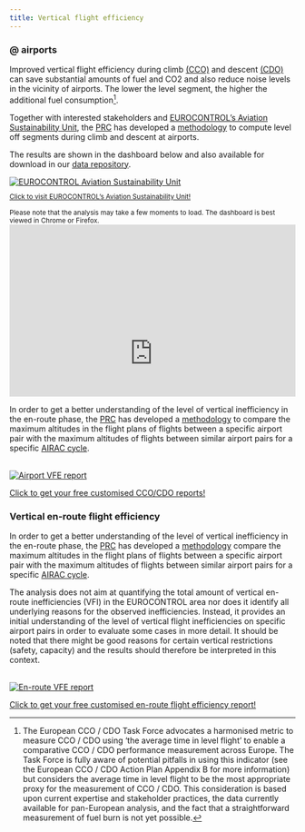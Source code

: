 ```yaml
---
title: Vertical flight efficiency
---
```


<style type="text/css">
.img-responsive {
    margin: 0 auto;
    max-width: 75%
}

.resp-container {
    position: relative;
    overflow: hidden;
    padding-top: 60.0%;
}

.resp-iframe {
    position: absolute;
    top: 0;
    left: 0;
    width: 100%;
    height: 150%;
    border: 0;
}
</style>

### @ airports
<div class="container">
<div class="row align-items-start">
<div class="col-sm-9">
Improved vertical flight efficiency during climb [(CCO)](/acronym/cco/) and descent [(CDO)](/acronym/cdo/) can save substantial amounts of fuel and CO2 and also reduce noise levels in the vicinity of airports. The lower the level segment, the higher the additional fuel consumption[^1].

Together with interested stakeholders and [EUROCONTROL's Aviation Sustainability Unit][env_unit], the [PRC](/about/prc/) has developed a [methodology](/methodology/cd-vertical-flight-efficiency-pi/) to compute level off segments during climb and descent at airports. 

The results are shown in the dashboard below and also available for download in our [data repository](/data/). 
</div>
<div class="col-sm-3">
<div class="card border-0">
<a href="https://www.eurocontrol.int/environment" target="_blank">
  <img class="card-img-top" src="/images/eff/ectl_env1.jpg" alt="EUROCONTROL Aviation Sustainability Unit">
  <div class="card-body">
  <small><p class="card-text">Click to visit EUROCONTROL's Aviation Sustainability Unit! <i class='fas fa-xs fa-external-link-alt'></i></p></small>
</div>
</a>
</div>
</div>
</div>
</div>
<small>Please note that the analysis may take a few moments to load. The dashboard is best viewed in Chrome or Firefox.</small>
<div class="resp-container">
<iframe class="resp-iframe" src="https://datastudio.google.com/embed/reporting/ef90f5d6-f9fb-4149-9c7c-65c717f8c36a/page/K3GTB" frameborder="0" style="border:0" allowfullscreen></iframe>
</div>

<div class="row align-items-start">
<div class="col-sm-8">
In order to get a better understanding of the level of vertical inefficiency in the en-route phase, the [PRC](/about/prc/) has developed a [methodology](/methodology/en-route-vertical-flight-efficiency-pi/) to compare the maximum altitudes in the flight plans of flights between a specific airport pair with the maximum altitudes of flights between similar airport pairs for a specific [AIRAC cycle](https://www.nm.eurocontrol.int/RAD/common/airac_dates.html). 
</div>
<br>
<div class="col-sm-4">
<div class="card border-0"><a href="https://docs.google.com/forms/d/1DpbdlNX_DOEAp4vMdAM5L6vrrC4U5MIW9DDGEZmaTo4/viewform?edit_requested=true" target="_blank">
  <img class="card-img-top" src="/images/eff/cdo_icon.jpg" alt="Airport VFE report">
  <div class="card-body"><p class="card-text">Click to get your free customised CCO/CDO reports!</p></div></a>
</div></div></div>

### Vertical en-route flight efficiency
<div class="container">
<div class="row align-items-start">
<div class="col-sm-8">
In order to get a better understanding of the level of vertical inefficiency in the en-route phase, the [PRC](/about/prc/) has developed a [methodology](/methodology/en-route-vertical-flight-efficiency-pi/) compare the maximum altitudes in the flight plans of flights between a specific airport pair with the maximum altitudes of flights between similar airport pairs for a specific [AIRAC cycle](https://www.nm.eurocontrol.int/RAD/common/airac_dates.html).

The analysis does not aim at quantifying the total amount of vertical en-route inefficiencies (VFI) in the EUROCONTROL area nor does it identify all underlying reasons for the observed inefficiencies. Instead, it provides an initial understanding of the level of vertical flight inefficiencies on specific airport pairs in order to evaluate some cases in more detail. It should be noted that there might be good reasons for certain vertical restrictions (safety, capacity) and the results should therefore be interpreted in this context. 
</div>
<br>
<div class="col-sm-4">
<div class="card border-0"><a href="https://docs.google.com/forms/d/e/1FAIpQLSchVvk9i76lC0DP1g3nc5MWeFueavX-0f2PR4odAVftlj8fLw/viewform?edit_requested=true" target="_blank">
  <img class="card-img-top" src="/images/eff/vfe_ert.jpg" alt="En-route VFE report">
  <div class="card-body"><p class="card-text">Click to get your free customised en-route flight efficiency report!</p></div></a>
</div></div></div></div>

[vfews]: https://www.eurocontrol.int/news/reducing-vertical-flight-inefficiency-vfe-improve-network-performance "Vertical Flight Efficiency workshop, Nov 2018"
[env_unit]: https://www.eurocontrol.int/environment "EUROCONTROL's Aviation Sustainability Unit"

[^1]: The European CCO / CDO Task Force advocates a harmonised metric to measure CCO / CDO using ‘the average time in level flight’ to enable a comparative CCO / CDO performance measurement across Europe.
The Task Force is fully aware of potential pitfalls in using this indicator (see the European CCO / CDO Action Plan Appendix B for more information) but considers the average time in level flight to be the most appropriate proxy for the measurement of CCO / CDO. This consideration is based upon current expertise and stakeholder practices, the data currently available for pan-European analysis, and the fact that a straightforward measurement of fuel burn is not yet possible.